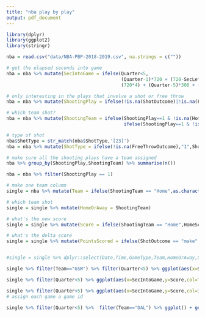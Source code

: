 ```yaml
---
title: "nba play by play"
output: pdf_document
---
```


```r
library(dplyr)
library(ggplot2)
library(stringr)
```

```r
nba = read.csv("data/NBA-PBP-2018-2019.csv", na.strings = c(""))
```

```r
# get the elapsed seconds into game
nba = nba %>% mutate(SecIntoGame = ifelse(Quarter<5,
                                          (Quarter-1)*720 + (720-SecLeft),
                                          (720*4) + (Quarter-5)*300 + (300-SecLeft)))
```

```r
# only interesting in the plays that involve a shot or free throw
nba = nba %>% mutate(ShootingPlay = ifelse(!is.na(ShotOutcome)|!is.na(FreeThrowOutcome),1,0))

# which team shot?
nba = nba %>% mutate(ShootingTeam = ifelse(ShootingPlay==1 & !is.na(HomePlay),"Home",
                                           ifelse(ShootingPlay==1 & !is.na(AwayPlay),"Away",NA)))

# type of shot
nba$ShotType = str_match(nba$ShotType,'[23]')
nba = nba %>% mutate(ShotType = ifelse(!is.na(FreeThrowOutcome),"1",ShotType))

# make sure all the shooting plays have a team assigned
nba %>% group_by(ShootingPlay,ShootingTeam) %>% summarise(n())
```

```r
nba = nba %>% filter(ShootingPlay == 1)

# make one team column
single = nba %>% mutate(Team = ifelse(ShootingTeam == "Home",as.character(HomeTeam),as.character(AwayTeam)))

# which team shot
single = single %>% mutate(HomeOrAway = ShootingTeam)

# what's the new score
single = single %>% mutate(Score = ifelse(ShootingTeam == "Home",HomeScore,AwayScore))

# what's the delta score
single = single %>% mutate(PointsScored = ifelse(ShotOutcome == "make"|FreeThrowOutcome == "make",ShotType,0))


#single = single %>% dplyr::select(Date,Time,GameType,Team,HomeOrAway,SecIntoGame,ShotType,)
```

```r
single %>% filter(Team=="GSW") %>% filter(Quarter<5) %>% ggplot(aes(x=SecIntoGame,y=Score,group=Date,col=interaction(Quarter,GameType))) + geom_line() #+ theme(legend.position = 'none')

single %>% filter(Quarter<5) %>% ggplot(aes(x=SecIntoGame,y=Score,col=Team)) + geom_smooth() #+ theme(legend.position = 'none')

single %>% filter(Quarter<5) %>% ggplot(aes(x=SecIntoGame,y=Score,col=interaction(GameType,HomeOrAway))) + geom_smooth() #+ theme(legend.position = 'none')
# assign each game a game id

```

```r
single %>% filter(Quarter<5) %>%  filter(Team=="DAL") %>% ggplot() + geom_histogram(aes(x=SecIntoGame,fill=PointsScored),breaks=seq(0,60*48,60))
```

